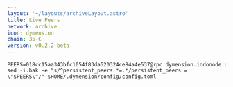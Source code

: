 ```yaml
---
layout: '~/layouts/archiveLayout.astro'
title: Live Peers
network: archive
icon: dymension
chain: 35-C
version: v0.2.2-beta
---
```

```
PEERS=018cc15aa343bfc1054f83da520324ce84a4e537@rpc.dymension.indonode.net:19656 
sed -i.bak -e "s/^persistent_peers *=.*/persistent_peers = \"$PEERS\"/" $HOME/.dymension/config/config.toml
```